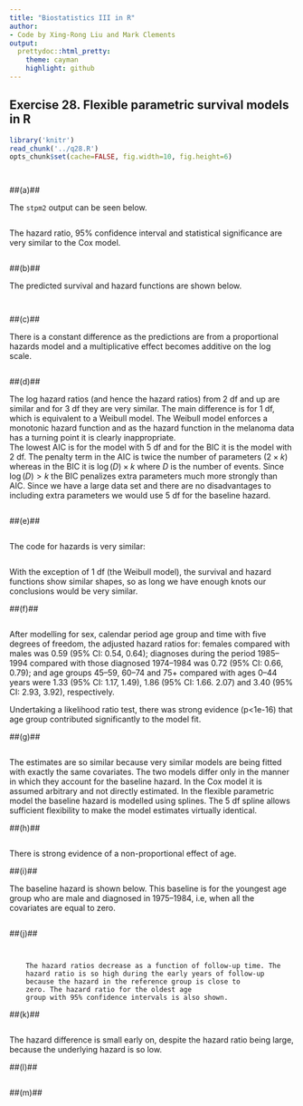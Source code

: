 ```yaml
---
title: "Biostatistics III in R"
author:
- Code by Xing-Rong Liu and Mark Clements
output:
  prettydoc::html_pretty:
    theme: cayman
    highlight: github
---
```


## Exercise 28. Flexible parametric survival models in R ##



```r
library('knitr')
read_chunk('../q28.R')
opts_chunk$set(cache=FALSE, fig.width=10, fig.height=6)
```


```r
```


```r
```

##(a)## 

The `stpm2` output can be seen below.

```r
```

The hazard ratio, 95% confidence interval and statistical
        significance are very similar to the Cox model.
		
```r
```

##(b)## 

The predicted survival and hazard functions are shown below.

```r
```

```r
```

##(c)## 

There is a constant difference as the predictions are from a
        proportional hazards model and a multiplicative effect becomes
        additive on the log scale.
		
```r
```

##(d)## 

The log hazard ratios (and hence the hazard ratios) from 2 df
and up are similar and for 3 df they are very similar. The main
difference is for 1 df, which is equivalent to a Weibull model.
The Weibull model enforces a monotonic hazard function and as
the hazard function in the melanoma data has a turning point it
is clearly inappropriate.\
The lowest AIC is for the model with 5 df and for the BIC it is
the model with 2 df. The penalty term in the AIC is twice the
number of parameters ($2 \times k$) whereas in the BIC it is
$\log(D) \times k$ where $D$ is the number of events. Since
$\log(D) > k$ the BIC penalizes extra parameters much more
strongly than AIC. Since we have a large data set and there are
no disadvantages to including extra parameters we would use 5 df
for the baseline hazard.
		
```r
```

##(e)## 

```r
```

The code for hazards is very similar:

```r
```

With the exception of 1 df (the Weibull model), the survival and
hazard functions show similar shapes, so as long we have enough
knots our conclusions would be very similar.


##(f)## 

```r
```

After modelling for sex, calendar period age group and time with five degrees of freedom, the adjusted hazard ratios for: females compared with males was 0.59 (95% CI: 0.54, 0.64); diagnoses during the period 1985--1994 compared with those diagnosed 1974--1984 was 0.72 (95% CI: 0.66, 0.79); and age groups 45--59, 60--74 and 75+ compared with ages 0--44 years were 1.33 (95% CI: 1.17, 1.49), 1.86 (95% CI: 1.66. 2.07) and 3.40 (95% CI: 2.93, 3.92), respectively.

Undertaking a likelihood ratio test, there was strong evidence (p<1e-16) that age group contributed significantly to the model fit.

##(g)## 

```r
```

The estimates are so similar because very similar models are
being fitted with exactly the same covariates. The two models
differ only in the manner in which they account for the
baseline hazard. In the Cox model it is assumed arbitrary and
not directly estimated. In the flexible parametric model the
baseline hazard is modelled using splines. The 5 df spline
allows sufficient flexibility to make the model estimates
virtually identical.

##(h)## 

```r
```

There is strong evidence of a non-proportional effect of age.

##(i)## 

The baseline hazard is shown below. This baseline
        is for the youngest age group who are male and diagnosed in
        1975–1984, i.e, when all the covariates are equal to zero.
		
```r
```

##(j)## 

```r
```

```r
```

        The hazard ratios decrease as a function of follow-up time. The
        hazard ratio is so high during the early years of follow-up
        because the hazard in the reference group is close to
        zero. The hazard ratio for the oldest age
        group with 95% confidence intervals is also shown.
##(k)## 


```r
```

The hazard difference is small early on, despite the hazard
        ratio being large, because the underlying hazard is so low.
		
##(l)## 


```r
```

##(m)## 


```r
```
